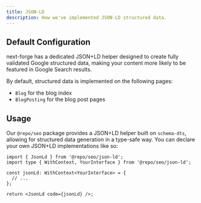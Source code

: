 ```yaml
---
title: JSON-LD
description: How we've implemented JSON-LD structured data.
---
```


## Default Configuration

next-forge has a dedicated JSON+LD helper designed to create fully validated Google structured data, making your content more likely to be featured in Google Search results.

By default, structured data is implemented on the following pages:

- `Blog` for the blog index
- `BlogPosting` for the blog post pages

## Usage

Our `@repo/seo` package provides a JSON+LD helper built on `schema-dts`, allowing for structured data generation in a type-safe way. You can declare your own JSON+LD implementations like so:

```tsx title="page.tsx"
import { JsonLd } from '@repo/seo/json-ld';
import type { WithContext, YourInterface } from '@repo/seo/json-ld';

const jsonLd: WithContext<YourInterface> = {
  // ...
};

return <JsonLd code={jsonLd} />;
```
